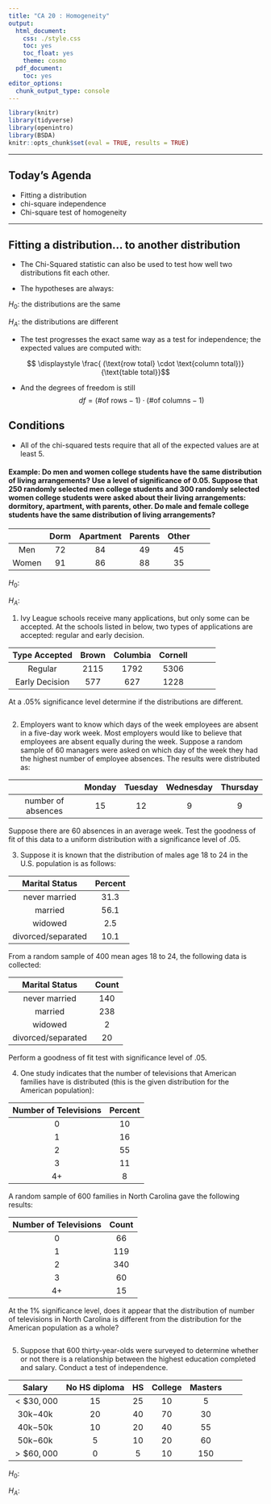 ```yaml
---
title: "CA 20 : Homogeneity"
output:
  html_document:
    css: ./style.css
    toc: yes
    toc_float: yes
    theme: cosmo
  pdf_document:
    toc: yes
editor_options:
  chunk_output_type: console
---
```

  
```r
library(knitr)
library(tidyverse)
library(openintro)
library(BSDA)
knitr::opts_chunk$set(eval = TRUE, results = TRUE)
```

---
  
## Today's Agenda
- Fitting a distribution
- chi-square independence
- Chi-square test of homogeneity

---

## Fitting a distribution... to another distribution

- The Chi-Squared statistic can also be used to test how well two distributions fit each other.

- The hypotheses are always:

$H_0$: the distributions are the same 

$H_A$: the distributions are different

+ The test progresses the exact same way as a test for independence; the expected values are computed with:

$$ \displaystyle  \frac{ (\text{row total} \cdot \text{column total})}{\text{table total}}$$

+ And the degrees of freedom is still 
$$df = (\# \text{of rows} - 1) \cdot (\# \text{of columns} - 1)$$

## Conditions 

+ All of the chi-squared tests require that all of the expected values are at least $5$.


#### Example: Do men and women college students have the same distribution of living arrangements? Use a level of significance of $0.05$. Suppose that $250$ randomly selected men college students and $300$ randomly selected women college students were asked about their living arrangements: dormitory, apartment, with parents, other. Do male and female college students have the same distribution of living arrangements?

|  | Dorm | Apartment | Parents | Other |
|:--:|:--:|:--:|:--:|:--:|:--:|:--:|
| Men | $72$ | $84$ | $49$ | $45$ |
| Women | $91$ | $86$ | $88$ | $35$ |

$H_0:$

$H_A:$




1. Ivy League schools receive many applications, but only some can be accepted. At the schools listed in below, two types of applications are accepted: regular and early decision.

| Type Accepted | Brown | Columbia | Cornell |
|:--:|:--:|:--:|:--:|:--:|:--:|:--:|
| Regular | $2115$ | $1792$ | $5306$ |
| Early Decision | $577$ | $627$ | $1228$ | 

At a $.05 \%$ significance level determine if the distributions are different.

```r

```


2. Employers want to know which days of the week employees are absent in a five-day work week. Most employers would like to believe that employees are absent equally during the week. Suppose a random sample of $60$ managers were asked on which day of the week they had the highest number of employee absences. The results were distributed as:

|  | Monday | Tuesday | Wednesday | Thursday | Friday | Total |  
|:--:|:--:|:--:|:--:|:--:|
| number of absences | 15 | 12 | 9 | 9 | 15 | 60 |

Suppose there are $60$ absences in an average week. Test the goodness of fit of this data to a uniform distribution with a significance level of $.05$.

3. Suppose it is known that the distribution of males age $18$ to $24$ in the U.S. population is as follows:

| Marital Status | Percent | 
|:--:|:--:|
| never married | $31.3$ |
| married | $56.1$ | 
| widowed | $2.5$ |
|divorced/separated | $10.1$ | 

From a random sample of $400$ mean ages $18$ to $24$, the following data is collected:

| Marital Status | Count | 
|:--:|:--:|
| never married | $140$ |
| married | $238$ | 
| widowed | $2$ |
|divorced/separated | $20$ | 

Perform a goodness of fit test with significance level of $.05$.

4. One study indicates that the number of televisions that American families have is distributed (this is the given distribution for the American population):

| Number of Televisions | Percent | 
|:--:|:--:|
| $0$ | $10$ |
| $1$ | $16$ | 
| $2$ | $55$ |
| $3$ | $11$ | 
| $4+$ | $8$ | 

A random sample of 600 families in North Carolina gave the following results:

| Number of Televisions | Count | 
|:--:|:--:|
| $0$ | $66$ |
| $1$ | $119$ | 
| $2$ | $340$ |
| $3$ | $60$ | 
| $4+$ | $15$ |

At the $1 \%$ significance level, does it appear that the distribution of number of televisions in North Carolina is different from the distribution for the American population as a whole?

```r

```

5. Suppose that $600$ thirty-year-olds were surveyed to determine whether or not there is a relationship between the highest education completed and salary. Conduct a test of independence. 

| Salary | No HS diploma | HS | College | Masters |
|:--:|:--:|:--:|:--:|:--:|:--:|:--:|
| $< \$30,000$ | $15$ | $25$ | $10$ | $5$ |
| $30$k$-40$k | $20$ | $40$ | $70$ | $30$ |
| $40$k$-50$k | $10$ | $20$ | $40$ | $55$ | 
| $50$k$-60$k | $5$ | $10$ | $20$ | $60$ |
| $> \$60,000$ | $0$ | $5$ | $10$ | $150$ |

$H_0:$  

$H_A:$

```r

```